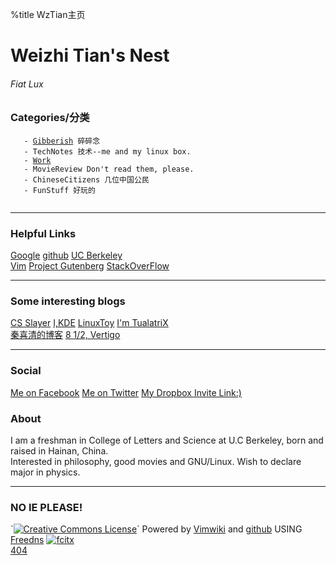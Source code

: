 %title WzTian主页
=Weizhi Tian's Nest=
======Fiat Lux======
===Categories/分类===
    - [[diary/diary|Gibberish]] 碎碎念
    - TechNotes 技术--me and my linux box.
    - [[work/Work|Work]]
    - MovieReview Don't read them, please.
    - ChineseCitizens 几位中国公民
    - FunStuff 好玩的
    
----

===Helpful Links===
[http://www.google.com Google] 
[http://github.com github] 
[http://berkeley.edu UC Berkeley]<br>
[http://www.vim.org Vim]
[http://www.gutenberg.org Project Gutenberg]
[http://stackoverflow.com StackOverFlow]

----

===Some interesting blogs===
[https://csslayer.tk CS Slayer]
[http://ikde.org I,KDE]
[http://linuxtoy.org LinuxToy]
[http://imtx.me I'm TualatriX]<br>
[http://blog.sina.com.cn/xiqingqin2009 秦喜清的博客]
[http://blog.roodo.com/amushi 8 1/2, Vertigo]

----

===Social===
[http://www.facebook.com/profile.php?id=100000475010826 Me on Facebook] 
[http://twitter.com/WzTian Me on Twitter]
[http://db.tt/05VIVxwa My Dropbox Invite Link:)]

===About===
I am a freshman in College of Letters and Science at U.C Berkeley, born and raised in Hainan, China.<br> 
Interested in philosophy, good movies and GNU/Linux. Wish to declare major in physics.

----
===NO IE PLEASE!===
`<a rel="license" href="http://creativecommons.org/licenses/by-nc/2.0/"><img alt="Creative Commons License" style="border-width:0" src="http://i.creativecommons.org/l/by-nc/2.0/88x31.png" /></a>`
Powered by [http://code.google.com/p/vimwiki/ Vimwiki ] and [http://github.com github ]
USING [http://freedns.afraid.org Freedns]
<a href="http://code.google.com/p/fcitx"><img src="https://static.csslayer.tk/wordpress/wp-content/uploads/2011/11/fcitx-microbutton.png" alt="fcitx"> </a><br>

[[404]]
